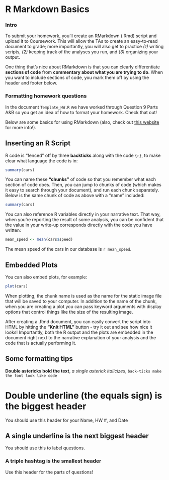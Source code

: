 R Markdown Basics
=================

### Intro
To submit your homework, you'll create an RMarkdown (.Rmd) script and upload it to Coursework. This will allow the TAs to create an easy-to-read document to grade; more importantly, you will also get to practice *(1)* writing scripts, *(2)* keeping track of the analyses you run, and *(3)* organizing your output. 

One thing that's nice about RMarkdown is that you can clearly differentiate **sections of code** from **commentary about what you are trying to do**. When you want to include sections of code, you mark them off by using the header and footer below.


### Formatting homework questions
In the document `Template_HW.R` we have worked through Question 9 Parts A&B so you get an idea of how to format your homework. Check that out!


Below are some basics for using RMarkdown (also, check out [this website](http://www.rstudio.com/ide/docs/authoring/using_markdown) for more info!).


Inserting an R Script
---------------------

R code is "fenced" off by three **backticks** along with the code `{r}`, to make clear what language the code is in:

```r
summary(cars)
```

You can name these **"chunks"** of code so that you remember what each section of code does. Then, you can jump to chunks of code (which makes it easy to search through your document), and run each chunk separately. Below is the same chunk of code as above with a "name" included:

```r
summary(cars)
```

You can also reference R variables directly in your narrative text. That way, when you're reporting the result of some analysis, you can be confident that the value in your write-up corresponds directly with the code you have written:

```r
mean_speed <- mean(cars$speed)
```

The mean speed of the cars in our database is `r mean_speed`.

Embedded Plots
--------------

You can also embed plots, for example:

```r
plot(cars)
```

When plotting, the chunk name is used as the name for the static image file that will be saved to your computer. In addition to the name of the chunk, when you are creating a plot you can pass keyword arguments with display options that control things like the size of the resulting image.

After creating a .Rmd document, you can easily convert the script into HTML by hitting the **"Knit HTML"** button - try it out and see how nice it looks! Importantly, both the R output and the plots are embedded in the document right next to the narrative explanation of your analysis and the code that is actually performing it.


Some formatting tips
---------------------

**Double astericks bold the text**, 
*a single asterick italicizes*, 
`back-ticks make the font look like code`


Double underline (the equals sign) is the biggest header
========================================================
You should use this header for your Name, HW #, and Date

A single underline is the next biggest header
----------------------------------------------
You should use this to label questions.

### A triple hashtag is the smallest header
Use this header for the parts of questions!
